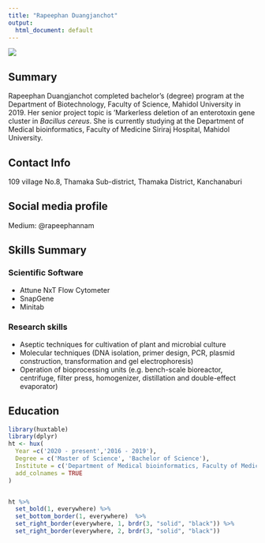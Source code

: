 ```yaml
---
title: "Rapeephan Duangjanchot"
output:
  html_document: default
---
```


![](Nam.jpg)

## Summary 

Rapeephan Duangjanchot completed bachelor’s (degree) program at the Department of Biotechnology, Faculty of Science, Mahidol University in 2019. Her senior project topic is ‘Markerless deletion of an enterotoxin gene cluster in *Bacillus cereus*. She is currently studying at the Department of Medical bioinformatics, Faculty of Medicine Siriraj Hospital, Mahidol University. 

## Contact Info
109 village No.8, Thamaka Sub-district, Thamaka District, Kanchanaburi

## Social media profile
Medium: @rapeephannam

## Skills Summary 

### Scientific Software

- Attune NxT Flow Cytometer 
- SnapGene
- Minitab  


### Research skills 

- Aseptic techniques for cultivation of plant and microbial culture
- Molecular techniques (DNA isolation, primer design, PCR, plasmid construction, 
transformation and gel electrophoresis)
- Operation of bioprocessing units (e.g. bench-scale bioreactor, centrifuge, filter 
press, homogenizer, distillation and double-effect evaporator) 

## Education

```r

library(huxtable)
library(dplyr) 
ht <- hux(
  Year =c('2020 - present','2016 - 2019'),
  Degree = c('Master of Science', 'Bachelor of Science'),
  Institute = c('Department of Medical bioinformatics, Faculty of Medicine Siriraj Hospital, Mahidol University','Department of Biotechnology, Faculty of Science, Mahidol University, Thailand'),
  add_colnames = TRUE
)


ht %>% 
  set_bold(1, everywhere) %>%
  set_bottom_border(1, everywhere)  %>%
  set_right_border(everywhere, 1, brdr(3, "solid", "black")) %>%
  set_right_border(everywhere, 2, brdr(3, "solid", "black"))


```